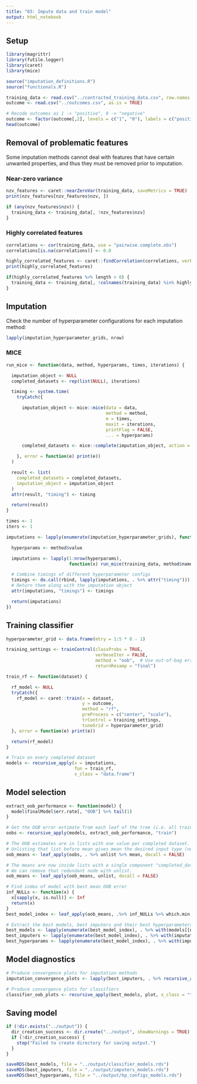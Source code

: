 ```yaml
---
title: "03: Impute data and train model"
output: html_notebook
---
```


## Setup
```r
library(magrittr)
library(futile.logger)
library(caret)
library(mice)

source("imputation_definitions.R")
source("functionals.R")
```

```r
training_data <- read.csv("../contracted_training_data.csv", row.names = 1, as.is = TRUE)
outcome <- read.csv("../outcomes.csv", as.is = TRUE)

# Recode outcomes as 1 -> "positive", 0 -> "negative"
outcome <- factor(outcome[,2], levels = c("1", "0"), labels = c("positive", "negative"))
head(outcome)
```

## Removal of problematic features

Some imputation methods cannot deal with features that have certain unwanted properties, and thus they must be removed prior to imputation.

### Near-zero variance

```r
nzv_features <- caret::nearZeroVar(training_data, saveMetrics = TRUE)
print(nzv_features[nzv_features$nzv, ])

if (any(nzv_features$nzv)) {
  training_data <- training_data[, !nzv_features$nzv]
}
```

### Highly correlated features

```r
correlations <- cor(training_data, use = "pairwise.complete.obs")
correlations[is.na(correlations)] <- 0.0

highly_correlated_features <- caret::findCorrelation(correlations, verbose = TRUE, names = TRUE)
print(highly_correlated_features)

if(highly_correlated_features %>% length > 0) {
  training_data <- training_data[, !colnames(training_data) %in% highly_correlated_features]
}
```

## Imputation

Check the number of hyperparameter configurations for each imputation method:
```r
lapply(imputation_hyperparameter_grids, nrow)
```

### MICE

```r
run_mice <- function(data, method, hyperparams, times, iterations) {

  imputation_object <- NULL
  completed_datasets <- rep(list(NULL), iterations)

  timing <- system.time(
    tryCatch({

      imputation_object <- mice::mice(data = data,
                                      method = method,
                                      m = times,
                                      maxit = iterations,
                                      printFlag = FALSE,
                                      ... = hyperparams)

      completed_datasets <- mice::complete(imputation_object, action = "all")

    }, error = function(e) print(e))
  )

  result <- list(
    completed_datasets = completed_datasets,
    imputation_object = imputation_object
  )
  attr(result, "timing") <- timing

  return(result)
}

times <- 1
iters <- 1

imputations <- lapply(enumerate(imputation_hyperparameter_grids), function(method) {

  hyperparams <- method$value

  imputations <- lapply(1:nrow(hyperparams),
                        function(x) run_mice(training_data, method$name, unlist(hyperparams[x,]), times, iters))

  # Combine timings of different hyperparameter configs
  timings <- do.call(rbind, lapply(imputations, . %>% attr("timing")))
  # Return them along with the imputation object
  attr(imputations, "timings") <- timings

  return(imputations)
})
```

## Training classifier
```r
hyperparameter_grid <- data.frame(mtry = 1:5 * 8 - 1)

training_settings <- trainControl(classProbs = TRUE,
                                  verboseIter = FALSE,
                                  method = "oob",  # Use out-of-bag error estimate for model selection
                                  returnResamp = "final")

train_rf <- function(dataset) {

  rf_model <- NULL
  tryCatch({
    rf_model <- caret::train(x = dataset,
                             y = outcome,
                             method = "rf",
                             preProcess = c("center", "scale"),
                             trControl = training_settings,
                             tuneGrid = hyperparameter_grid)
  }, error = function(e) print(e))

  return(rf_model)
}

# Train on every completed dataset
models <- recursive_apply(x = imputations,
                          fun = train_rf,
                          x_class = "data.frame")
```

## Model selection
```r
extract_oob_performance <- function(model) {
  model$finalModel$err.rate[, "OOB"] %>% tail(1)
}

# Get the OOB error estimate from each leaf of the tree (i.e. all trained models)
oobs <- recursive_apply(models, extract_oob_performance, "train")

# The OOB estimates are in lists with one value per completed dataset.
# Unlisting that list before mean gives mean the desired input type (numeric vector).
oob_means <- leaf_apply(oobs, . %>% unlist %>% mean, docall = FALSE)

# The means are now inside lists with a single component "completed_datasets" which then contains the mean.
# We can remove that redundant node with unlist.
oob_means <- leaf_apply(oob_means, unlist, docall = FALSE)

# Find index of model with best mean OOB error
inf_NULLs <- function(x) {
  x[sapply(x, is.null)] <- Inf
  return(x)
}
best_model_index <- leaf_apply(oob_means, .%>% inf_NULLs %>% which.min, docall = FALSE)

# Extract the best models, best imputers and their best hyperparameters for each method
best_models <- lapply(enumerate(best_model_index), . %>% with(models[[name]][[value]]))
best_imputers <- lapply(enumerate(best_model_index), . %>% with(imputations[[name]][[value]]))
best_hyperparams <- lapply(enumerate(best_model_index), . %>% with(imputation_hyperparameter_grids[[name]][value, ]))
```

## Model diagnostics
```r
# Produce convergence plots for imputation methods
imputation_convergence_plots <- lapply(best_imputers, . %>% recursive_apply(plot, "mids"))

# Produce convergence plots for classifiers
classifier_oob_plots <- recursive_apply(best_models, plot, x_class = "train")
```

## Saving model
```r
if (!dir.exists("../output")) {
  dir_creation_success <- dir.create("../output", showWarnings = TRUE)
  if (!dir_creation_success) {
    stop("Failed to create directory for saving output.")
  }
}

saveRDS(best_models, file = "../output/classifier_models.rds")
saveRDS(best_imputers, file = "../output/imputers_models.rds")
saveRDS(best_hyperparams, file = "../output/hp_configs_models.rds")
```

